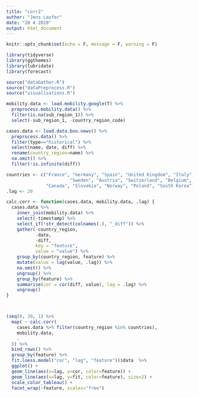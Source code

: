 ```yaml
---
title: "corr2"
author: "Jens Laufer"
date: "28 4 2020"
output: html_document
---
```


```r
knitr::opts_chunk$set(echo = F, message = F, warning = F)
```

```r
library(tidyverse)
library(ggthemes)
library(lubridate)
library(forecast)

source("dataGather.R")
source("dataPreprocess.R")
source("visualisations.R")
```


```r
mobility.data <- load.mobility.google(T) %>% 
  preprocess.mobility.data() %>% 
  filter(is.na(sub_region_1)) %>% 
  select(-sub_region_1, -country_region_code)
```


```r
cases.data <- load.data.bno.news() %>% 
  preprocess.data() %>% 
  filter(type=="historical") %>% 
  select(name, date, diff) %>% 
  rename(country_region=name) %>% 
  na.omit() %>% 
  filter(!is.infinite(diff)) 
```


```r
countries <- c("France", "Germany", "Spain", "United Kingdom", "Italy", "United States", 
                        "Sweden", "Austria", "Switzerland", "Belgium", "Netherlands", 
               "Canada", "Slovakia", "Norway", "Poland", "South Korea")
.lag <- 20

calc.corr <- function(cases.data, mobility.data, .lag) {
  cases.data %>%
    inner_join(mobility.data) %>%
    select(-timestamp) %>%
    select_if(!str_detect(colnames(.), "_diff")) %>%
    gather(-country_region,
           -date,
           -diff,
           key = "feature",
           value = "value") %>%
    group_by(country_region, feature) %>%
    mutate(value = lag(value, .lag)) %>%
    na.omit() %>%
    ungroup() %>%
    group_by(feature) %>%
    summarise(cor = cor(diff, value), lag = .lag) %>% 
    ungroup()
}



(seq(0, 30, 1) %>%
  map( ~ calc.corr(
    cases.data %>% filter(country_region %in% countries),
    mobility.data,
    .
  )) %>%
  bind_rows() %>% 
  group_by(feature) %>% 
  fit.loess.model("cor", "lag", "feature"))$data  %>% 
  ggplot() +
  geom_line(aes(x=lag, y=cor, color=feature)) +
  geom_line(aes(x=lag, y=fit, color=feature), size=2) +
  scale_color_tableau() +
  facet_wrap(~feature, scales="free")


```
 